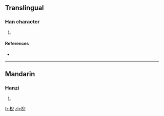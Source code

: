 ==Translingual==

===Han character===
{{Han char|rn=75|rad=木|as=08|sn=12|four=|canj=木竹X山 (DHXU)}}

# {{defn|Han|sort=木08}}

====References====
* {{Han ref|kx=0535.110|dkj=14999|dj=0923.040|hdz=21233.090|uh=68FF|ud=26879}}

----

==Mandarin==

===Hanzi===
{{cmn-hanzi|pin=[[niè]] ([[nie4]])|wg=nieh<sup>4</sup>}}

# {{defn|Mandarin}}

[[fr:棿]]
[[zh:棿]]